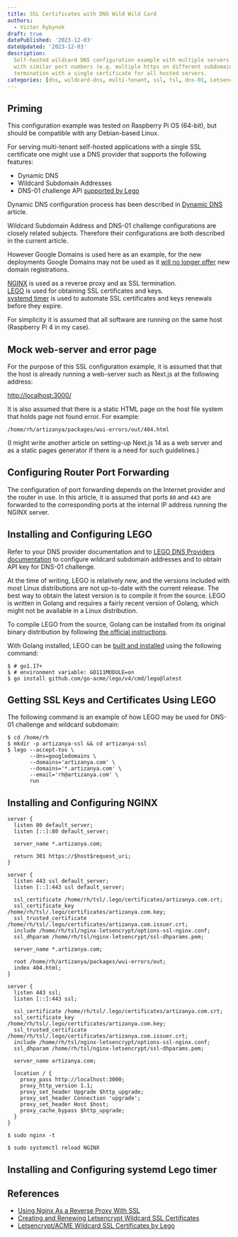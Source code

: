 ```yaml
---
title: SSL Certificates with DNS Wild Wild Card
authors:
  - Victor Rybynok
draft: true
datePublished: '2023-12-03'
dateUpdated: '2023-12-03'
description:
  Self-hosted wildcard DNS configuration example with multiple servers on a single IP
  with similar port numbers (e.g. multiple https on different subdomains) and SSL
  termination with a single certificate for all hosted servers.
categories: [dns, wildcard-dns, multi-tenant, ssl, tsl, dns-01, Letsencrypt, ACME, Lego]
---
```


## Priming

This configuration example was tested on Raspberry Pi OS (64-bit), but should be
compatible with any Debian-based Linux.

For serving multi-tenant self-hosted applications with a single SSL certificate
one might use a DNS provider that supports the following features:

 * Dynamic DNS
 * Wildcard Subdomain Addresses
 * DNS-01 challenge API [supported by Lego](https://go-acme.github.io/lego/dns/)

Dynamic DNS configuration process has been described in [Dynamic
DNS](/blog/dynamic-dns) article.

Wildcard Subdomain Address and DNS-01 challenge configurations are closely
related subjects. Therefore their configurations are both described in the
current article.

However Google Domains is used here as an example, for the new deployments
Google Domains may not be used as it [will no longer
offer](https://support.google.com/domains/answer/13689670?authuser=0&hl=en-GB)
new domain registrations.

[NGINX](https://www.nginx.com/) is used as a reverse proxy and as SSL
termination.<br />
[LEGO](https://github.com/go-acme/lego) is used for obtaining SSL certificates
and keys.<br />
[systemd timer](https://www.freedesktop.org/software/systemd/man/latest/systemd.timer.html)
is used to automate SSL certificates and keys renewals before they expire.

For simplicity it is assumed that all software are running on the same host
(Raspberry Pi 4 in my case).

## Mock web-server and error page

For the purpose of this SSL configuration example, it is assumed that that the
host is already running a web-server such as Next.js at the following address:

[http://localhost:3000/](http://localhost:3000/)

It is also assumed that there is a static HTML page on the host file system that
holds page not found error. For example:

```
/home/rh/artizanya/packages/wui-errors/out/404.html
```

(I might write another article on setting-up Next.js 14 as a web server and as a
static pages generator if there is a need for such guidelines.)

## Configuring Router Port Forwarding

The configuration of port forwarding depends on the Internet provider and the
router in use. In this article, it is assumed that ports `80` and `443` are
forwarded to the corresponding ports at the internal IP address running the
NGINX server.


## Installing and Configuring LEGO

Refer to your DNS provider documentation and to [LEGO DNS Providers
documentation](https://go-acme.github.io/lego/dns/) to configure wildcard
subdomain addresses and to obtain API key for DNS-01 challenge.

At the time of writing, LEGO is relatively new, and the versions included with
most Linux distributions are not up-to-date with the current release. The best
way to obtain the latest version is to compile it from the source. LEGO is
written in Golang and requires a fairly recent version of Golang, which might
not be available in a Linux distribution.

To compile LEGO from the source, Golang can be installed from its original
binary distribution by following [the official
instructions](https://go.dev/doc/install).

With Golang installed, LEGO can be [built and
installed](https://go-acme.github.io/lego/installation/#from-sources) using the
following command:

```shell
$ # go1.17+
$ # environment variable: GO111MODULE=on
$ go install github.com/go-acme/lego/v4/cmd/lego@latest
```

## Getting SSL Keys and Certificates Using LEGO

The following command is an example of how LEGO may be used for DNS-01 challenge
and wildcard subdomain:

```shell
$ cd /home/rh
$ mkdir -p artizanya-ssl && cd artizanya-ssl
$ lego --accept-tos \
       --dns=googledomains \
       --domains='artizanya.com' \
       --domains='*.artizanya.com' \
       --email='rh@artizanya.com' \
       run
```

## Installing and Configuring NGINX

```
server {
  listen 80 default_server;
  listen [::]:80 default_server;

  server_name *.artizanya.com;

  return 301 https://$host$request_uri;
}

server {
  listen 443 ssl default_server;
  listen [::]:443 ssl default_server;

  ssl_certificate /home/rh/tsl/.lego/certificates/artizanya.com.crt;
  ssl_certificate_key /home/rh/tsl/.lego/certificates/artizanya.com.key;
  ssl_trusted_certificate /home/rh/tsl/.lego/certificates/artizanya.com.issuer.crt;
  include /home/rh/tsl/nginx-letsencrypt/options-ssl-nginx.conf;
  ssl_dhparam /home/rh/tsl/nginx-letsencrypt/ssl-dhparams.pem;

  server_name *.artizanya.com;

  root /home/rh/artizanya/packages/wui-errors/out;
  index 404.html;
}

server {
  listen 443 ssl;
  listen [::]:443 ssl;

  ssl_certificate /home/rh/tsl/.lego/certificates/artizanya.com.crt;
  ssl_certificate_key /home/rh/tsl/.lego/certificates/artizanya.com.key;
  ssl_trusted_certificate /home/rh/tsl/.lego/certificates/artizanya.com.issuer.crt;
  include /home/rh/tsl/nginx-letsencrypt/options-ssl-nginx.conf;
  ssl_dhparam /home/rh/tsl/nginx-letsencrypt/ssl-dhparams.pem;

  server_name artizanya.com;

  location / {
    proxy_pass http://localhost:3000;
    proxy_http_version 1.1;
    proxy_set_header Upgrade $http_upgrade;
    proxy_set_header Connection 'upgrade';
    proxy_set_header Host $host;
    proxy_cache_bypass $http_upgrade;
  }
}
```

```shell
$ sudo nginx -t
```

```shell
$ sudo systemctl reload NGINX
```


## Installing and Configuring systemd Lego timer

## References

- [Using Nginx As a Reverse Proxy With SSL](https://www.mslinn.com/blog/2022/07/08/reverse-proxy.html)
- [Creating and Renewing Letsencrypt Wildcard SSL Certificates](https://www.mslinn.com/blog/2022/06/15/certbot.html)
- [Letsencrypt/ACME Wildcard SSL Certificates by Lego](https://www.mslinn.com/blog/2023/03/02/lego.html)
